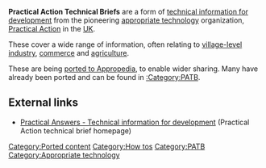 {{topic header| default.png | PATB}} 

'''Practical Action Technical Briefs''' are a form of [[technical information for development]] from the pioneering [[appropriate technology]] organization, [[Practical Action]] in the [[UK]].

These cover a wide range of information, often relating to [[village-level]] [[industry]], [[commerce]] and [[agriculture]].

These are being [[Appropedia:Porting|ported to Appropedia]], to enable wider sharing. Many have already been ported and can be found in [[:Category:PATB]].

== External links ==

* [http://practicalaction.org/practicalanswers/ Practical Answers - Technical information for development] (Practical Action technical brief homepage)

{{stub}}

[[Category:Ported content]]
[[Category:How tos]]
[[Category:PATB]]
[[Category:Appropriate technology]]